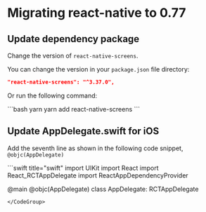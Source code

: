 # Migrating react-native to 0.77

## Update dependency package

Change the version of `react-native-screens`.

You can change the version in your `package.json` file directory:

```json
"react-native-screens": "^3.37.0",
```

Or run the following command:

<CodeGroup>
```bash yarn
yarn add react-native-screens
```
</CodeGroup>

## Update AppDelegate.swift for iOS

Add the seventh line as shown in the following code snippet, `@objc(AppDelegate)`

<CodeGroup>
```swift title="swift"
import UIKit
import React
import React_RCTAppDelegate
import ReactAppDependencyProvider

@main
@objc(AppDelegate)
class AppDelegate: RCTAppDelegate
```
</CodeGroup>